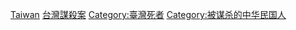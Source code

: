 {{Commons_category}}

[[Category:各國謀殺案受害者|Taiwan]]
[[Category:台灣謀殺案|]]
[[Category:臺灣死者|Category:臺灣死者]]
[[Category:被谋杀的中华民国人|Category:被谋杀的中华民国人]]